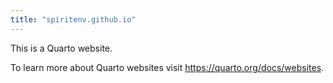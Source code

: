 ```yaml
---
title: "spiritenv.github.io"
---
```


This is a Quarto website.

To learn more about Quarto websites visit <https://quarto.org/docs/websites>.
